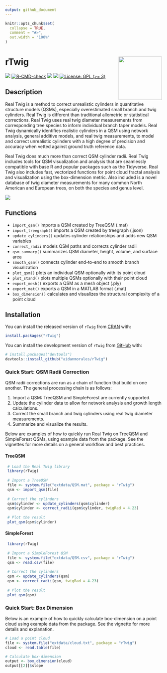 ```yaml
---
output: github_document
---
```


<!-- README.md is generated from README.Rmd. Please edit that file -->

```r
knitr::opts_chunk$set(
  collapse = TRUE,
  comment = "#>",
  out.width = "100%"
)
```

# rTwig <img src="man/figures/logo.svg" align="right" height="139"/>

<!-- badges: start -->

[![](https://www.r-pkg.org/badges/version/rTwig)](https://cran.r-project.org/package=rTwig) [![R-CMD-check](https://github.com/aidanmorales/rTwig/actions/workflows/R-CMD-check.yaml/badge.svg)](https://github.com/aidanmorales/rTwig/actions/workflows/R-CMD-check.yaml) [![](https://img.shields.io/github/last-commit/aidanmorales/rTwig.svg)](https://github.com/aidanmorales/rTwig/commits/main) [![](http://cranlogs.r-pkg.org/badges/grand-total/rTwig)](https://cran.r-project.org/package=rTwig) [![License: GPL (\>= 3)](https://img.shields.io/badge/license-GPL%20(%3E=%203)-orchid.svg)](https://cran.r-project.org/web/licenses/GPL%20(%3E=%203))

<!-- badges: end -->

## Description

Real Twig is a method to correct unrealistic cylinders in quantitative structure models (QSMs), especially overestimated small branch and twig cylinders. Real Twig is different than traditional allometric or statistical corrections. Real Twig uses real twig diameter measurements from corresponding tree species to inform individual branch taper models. Real Twig dynamically identifies realistic cylinders in a QSM using network analysis, general additive models, and real twig measurements, to model and correct unrealistic cylinders with a high degree of precision and accuracy when vetted against ground truth reference data.

Real Twig does much more than correct QSM cylinder radii. Real Twig includes tools for QSM visualization and analysis that are seamlessly compatible with base R and popular packages such as the Tidyverse. Real Twig also includes fast, vectorized functions for point cloud fractal analysis and visualization using the box-dimension metric. Also included is a novel database of twig diameter measurements for many common North American and European trees, on both the species and genus level.

<img src="man/figures/Plot_rTwig.png"/>

## Functions

-   `import_qsm()` imports a QSM created by TreeQSM (.mat)
-   `import_treegraph()` imports a QSM created by treegraph (.json)
-   `update_cylinders()` updates cylinder relationships and adds new QSM variables
-   `correct_radii` models QSM paths and corrects cylinder radii
-   `qsm_summary()` summarizes QSM diameter, height, volume, and surface area
-   `smooth_qsm()` connects cylinder end-to-end to smooth branch visualization
-   `plot_qsm()` plots an individual QSM optionally with its point cloud
-   `plot_stand()` plots multiple QSMs optionally with their point cloud
-   `export_mesh()` exports a QSM as a mesh object (.ply)
-   `export_mat()` exports a QSM in a MATLAB format (.mat)
-   `box_dimension()` calculates and visualizes the structural complexity of a point cloud

## Installation

You can install the released version of `rTwig` from [CRAN](https://CRAN.R-project.org) with:

``` r
install.packages("rTwig")
```

You can install the development version of `rTwig` from [GitHub](https://github.com/) with:

``` r
# install.packages("devtools")
devtools::install_github("aidanmorales/rTwig")
```

### Quick Start: QSM Radii Correction

QSM radii corrections are run as a chain of function that build on one another. The general processing chain is as follows:

1.  Import a QSM: TreeQSM and SimpleForest are currently supported.
2.  Update the cylinder data to allow for network analysis and growth length calculations.
3.  Correct the small branch and twig cylinders using real twig diameter measurements.
4.  Summarize and visualize the results.

Below are examples of how to quickly run Real Twig on TreeQSM and SimpleForest QSMs, using example data from the package. See the vignettes for more details on a general workflow and best practices.

#### TreeQSM

``` r
 # Load the Real Twig library
 library(rTwig)
 
 # Import a TreeQSM
 file <- system.file("extdata/QSM.mat", package = "rTwig")
 qsm <- import_qsm(file)
 
 # Correct the cylinders
 qsm$cylinder <- update_cylinders(qsm$cylinder)
 qsm$cylinder <- correct_radii(qsm$cylinder, twigRad = 4.23)
 
 # Plot the result
 plot_qsm(qsm$cylinder)
```

#### SimpleForest

``` r
 library(rTwig)
 
 # Import a SimpleForest QSM 
 file <- system.file("extdata/QSM.csv", package = "rTwig")
 qsm <- read.csv(file)
 
 # Correct the cylinders
 qsm <- update_cylinders(qsm)
 qsm <- correct_radii(qsm, twigRad = 4.23)
 
 # Plot the result
 plot_qsm(qsm)
```

### Quick Start: Box Dimension

Below is an example of how to quickly calculate box-dimension on a point cloud using example data from the package. See the vignette for more details and explanation.

``` r
# Load a point cloud
file <- system.file("extdata/cloud.txt", package = "rTwig")
cloud <- read.table(file)

# Calculate box-dimension
output <- box_dimension(cloud)
output[[2]]$slope
```
